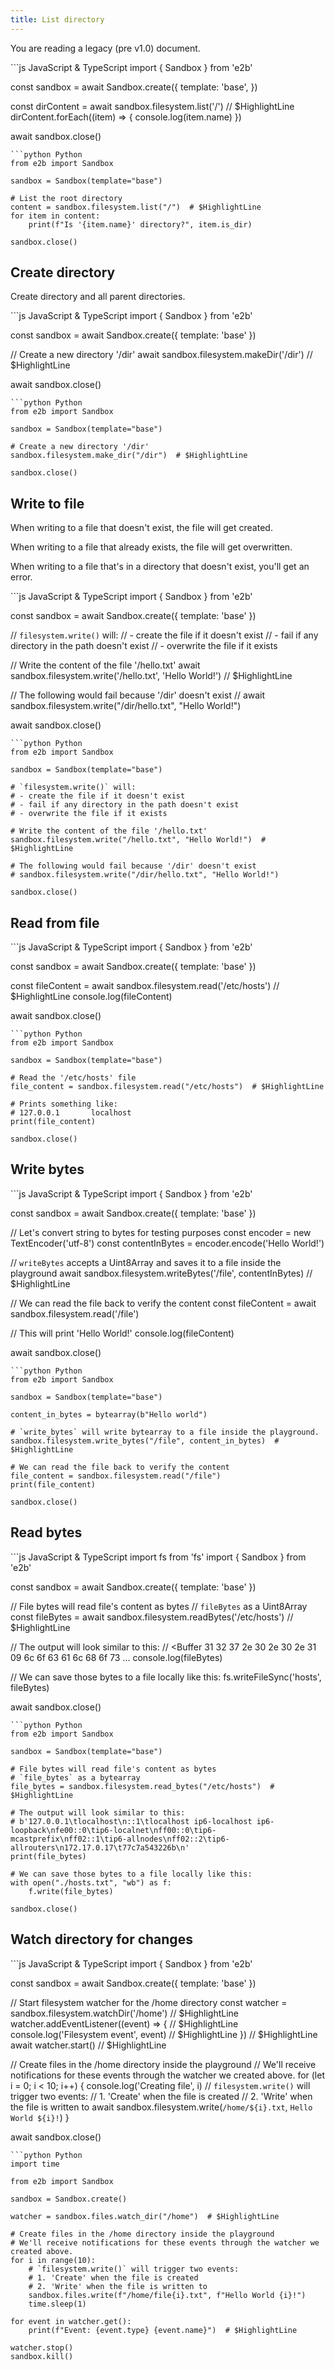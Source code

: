```yaml
---
title: List directory
---
```


<Callout icon="circle-exclamation" color="#ff8800" iconType="regular">You are reading a legacy (pre v1.0) document.</Callout>


<CodeGroup>
```js JavaScript & TypeScript
import { Sandbox } from 'e2b'

const sandbox = await Sandbox.create({
  template: 'base',
})

const dirContent = await sandbox.filesystem.list('/') // $HighlightLine
dirContent.forEach((item) => {
  console.log(item.name)
})

await sandbox.close()
```
```python Python
from e2b import Sandbox

sandbox = Sandbox(template="base")

# List the root directory
content = sandbox.filesystem.list("/")  # $HighlightLine
for item in content:
    print(f"Is '{item.name}' directory?", item.is_dir)

sandbox.close()
```
</CodeGroup>

## Create directory

Create directory and all parent directories.

<CodeGroup>
```js JavaScript & TypeScript
import { Sandbox } from 'e2b'

const sandbox = await Sandbox.create({ template: 'base' })

// Create a new directory '/dir'
await sandbox.filesystem.makeDir('/dir') // $HighlightLine

await sandbox.close()
```
```python Python
from e2b import Sandbox

sandbox = Sandbox(template="base")

# Create a new directory '/dir'
sandbox.filesystem.make_dir("/dir")  # $HighlightLine

sandbox.close()
```
</CodeGroup>

## Write to file

When writing to a file that doesn't exist, the file will get created.

When writing to a file that already exists, the file will get overwritten.

When writing to a file that's in a directory that doesn't exist, you'll get an error.

<CodeGroup>
```js JavaScript & TypeScript
import { Sandbox } from 'e2b'

const sandbox = await Sandbox.create({ template: 'base' })

// `filesystem.write()` will:
// - create the file if it doesn't exist
// - fail if any directory in the path doesn't exist
// - overwrite the file if it exists

// Write the content of the file '/hello.txt'
await sandbox.filesystem.write('/hello.txt', 'Hello World!') // $HighlightLine

// The following would fail because '/dir' doesn't exist
// await sandbox.filesystem.write("/dir/hello.txt", "Hello World!")

await sandbox.close()
```
```python Python
from e2b import Sandbox

sandbox = Sandbox(template="base")

# `filesystem.write()` will:
# - create the file if it doesn't exist
# - fail if any directory in the path doesn't exist
# - overwrite the file if it exists

# Write the content of the file '/hello.txt'
sandbox.filesystem.write("/hello.txt", "Hello World!")  # $HighlightLine

# The following would fail because '/dir' doesn't exist
# sandbox.filesystem.write("/dir/hello.txt", "Hello World!")

sandbox.close()
```
</CodeGroup>

## Read from file

<CodeGroup>
```js JavaScript & TypeScript
import { Sandbox } from 'e2b'

const sandbox = await Sandbox.create({ template: 'base' })

const fileContent = await sandbox.filesystem.read('/etc/hosts') // $HighlightLine
console.log(fileContent)

await sandbox.close()
```
```python Python
from e2b import Sandbox

sandbox = Sandbox(template="base")

# Read the '/etc/hosts' file
file_content = sandbox.filesystem.read("/etc/hosts")  # $HighlightLine

# Prints something like:
# 127.0.0.1       localhost
print(file_content)

sandbox.close()
```
</CodeGroup>

## Write bytes

<CodeGroup>
```js JavaScript & TypeScript
import { Sandbox } from 'e2b'

const sandbox = await Sandbox.create({ template: 'base' })

// Let's convert string to bytes for testing purposes
const encoder = new TextEncoder('utf-8')
const contentInBytes = encoder.encode('Hello World!')

// `writeBytes` accepts a Uint8Array and saves it to a file inside the playground
await sandbox.filesystem.writeBytes('/file', contentInBytes) // $HighlightLine

// We can read the file back to verify the content
const fileContent = await sandbox.filesystem.read('/file')

// This will print 'Hello World!'
console.log(fileContent)

await sandbox.close()
```
```python Python
from e2b import Sandbox

sandbox = Sandbox(template="base")

content_in_bytes = bytearray(b"Hello world")

# `write_bytes` will write bytearray to a file inside the playground.
sandbox.filesystem.write_bytes("/file", content_in_bytes)  # $HighlightLine

# We can read the file back to verify the content
file_content = sandbox.filesystem.read("/file")
print(file_content)

sandbox.close()
```
</CodeGroup>

## Read bytes

<CodeGroup>
```js JavaScript & TypeScript
import fs from 'fs'
import { Sandbox } from 'e2b'

const sandbox = await Sandbox.create({ template: 'base' })

// File bytes will read file's content as bytes
// `fileBytes` as a Uint8Array
const fileBytes = await sandbox.filesystem.readBytes('/etc/hosts') // $HighlightLine

// The output will look similar to this:
// <Buffer 31 32 37 2e 30 2e 30 2e 31 09 6c 6f 63 61 6c 68 6f 73  ...
console.log(fileBytes)

// We can save those bytes to a file locally like this:
fs.writeFileSync('hosts', fileBytes)

await sandbox.close()
```
```python Python
from e2b import Sandbox

sandbox = Sandbox(template="base")

# File bytes will read file's content as bytes
# `file_bytes` as a bytearray
file_bytes = sandbox.filesystem.read_bytes("/etc/hosts")  # $HighlightLine

# The output will look similar to this:
# b'127.0.0.1\tlocalhost\n::1\tlocalhost ip6-localhost ip6-loopback\nfe00::0\tip6-localnet\nff00::0\tip6-mcastprefix\nff02::1\tip6-allnodes\nff02::2\tip6-allrouters\n172.17.0.17\t77c7a543226b\n'
print(file_bytes)

# We can save those bytes to a file locally like this:
with open("./hosts.txt", "wb") as f:
    f.write(file_bytes)

sandbox.close()
```
</CodeGroup>

## Watch directory for changes

<CodeGroup>
```js JavaScript & TypeScript
import { Sandbox } from 'e2b'

const sandbox = await Sandbox.create({ template: 'base' })

// Start filesystem watcher for the /home directory
const watcher = sandbox.filesystem.watchDir('/home') // $HighlightLine
watcher.addEventListener((event) => {
  // $HighlightLine
  console.log('Filesystem event', event) // $HighlightLine
}) // $HighlightLine
await watcher.start() // $HighlightLine

// Create files in the /home directory inside the playground
// We'll receive notifications for these events through the watcher we created above.
for (let i = 0; i < 10; i++) {
  console.log('Creating file', i)
  // `filesystem.write()` will trigger two events:
  // 1. 'Create' when the file is created
  // 2. 'Write' when the file is written to
  await sandbox.filesystem.write(`/home/${i}.txt`, `Hello World ${i}!`)
}

await sandbox.close()
```
```python Python
import time

from e2b import Sandbox

sandbox = Sandbox.create()

watcher = sandbox.files.watch_dir("/home")  # $HighlightLine

# Create files in the /home directory inside the playground
# We'll receive notifications for these events through the watcher we created above.
for i in range(10):
    # `filesystem.write()` will trigger two events:
    # 1. 'Create' when the file is created
    # 2. 'Write' when the file is written to
    sandbox.files.write(f"/home/file{i}.txt", f"Hello World {i}!")
    time.sleep(1)

for event in watcher.get():
    print(f"Event: {event.type} {event.name}")  # $HighlightLine

watcher.stop()
sandbox.kill()
```
</CodeGroup>
